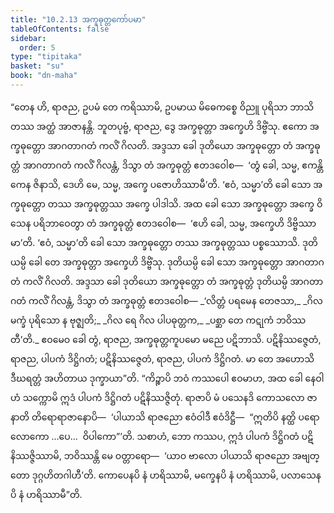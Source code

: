 ```yaml
---
title: "10.2.13 အက္ခဓုတ္တကော်ပမာ"
tableOfContents: false
sidebar:
  order: 5
type: "tipitaka"
basket: "su"
book: "dn-maha"
---
```



<DynamicBreadcrumb />

<Division number="434" book="dn-maha">

<Paragraph number="1129" book="dn-maha">
“တေန ဟိ, ရာဇည, ဥပမံ တေ ကရိဿာမိ, ဥပမာယ မိဓေကစ္စေ ဝိညူ ပုရိသာ ဘာသိတဿ အတ္ထံ အာဇာနန္တိ. ဘူတပုဗ္ဗံ, ရာဇည, ဒွေ အက္ခဓုတ္တာ အက္ခေဟိ ဒိဗ္ဗိံသု. ဧကော အက္ခဓုတ္တော အာဂတာဂတံ ကလိံ ဂိလတိ. အဒ္ဒသာ ခေါ ဒုတိယော အက္ခဓုတ္တော တံ အက္ခဓုတ္တံ အာဂတာဂတံ ကလိံ ဂိလန္တံ, ဒိသွာ တံ အက္ခဓုတ္တံ ဧတဒဝေါစ—  ‘တွံ ခေါ, သမ္မ, ဧကန္တိကေန ဇိနာသိ, ဒေဟိ မေ, သမ္မ, အက္ခေ ပဇောဟိဿာမီ’တိ. ‘ဧဝံ, သမ္မာ’တိ ခေါ သော အက္ခဓုတ္တော တဿ အက္ခဓုတ္တဿ အက္ခေ ပါဒါသိ. အထ ခေါ သော အက္ခဓုတ္တော အက္ခေ ဝိသေန ပရိဘာဝေတွာ တံ အက္ခဓုတ္တံ ဧတဒဝေါစ—  ‘ဧဟိ ခေါ, သမ္မ, အက္ခေဟိ ဒိဗ္ဗိဿာမာ’တိ. ‘ဧဝံ, သမ္မာ’တိ ခေါ သော အက္ခဓုတ္တော တဿ အက္ခဓုတ္တဿ ပစ္စဿောသိ. ဒုတိယမ္ပိ ခေါ တေ အက္ခဓုတ္တာ အက္ခေဟိ ဒိဗ္ဗိံသု. ဒုတိယမ္ပိ ခေါ သော အက္ခဓုတ္တော အာဂတာဂတံ ကလိံ ဂိလတိ. အဒ္ဒသာ ခေါ ဒုတိယော အက္ခဓုတ္တော တံ အက္ခဓုတ္တံ ဒုတိယမ္ပိ အာဂတာဂတံ ကလိံ ဂိလန္တံ, ဒိသွာ တံ အက္ခဓုတ္တံ ဧတဒဝေါစ—
</Paragraph>

<Paragraph number="1130" type="verses" book="dn-maha">
_‘လိတ္တံ ပရမေန တေဇသာ,_  
_ဂိလမက္ခံ ပုရိသော န ဗုဇ္ဈတိ;_  
_ဂိလ ရေ ဂိလ ပါပဓုတ္တက,_  
_ပစ္ဆာ တေ ကဋုကံ ဘဝိဿတီ’တိ._  

</Paragraph>

<Paragraph number="1131" book="dn-maha">
ဧဝမေဝ ခေါ တွံ, ရာဇည, အက္ခဓုတ္တကူပမော မညေ ပဋိဘာသိ. ပဋိနိဿဇ္ဇေတံ, ရာဇည, ပါပကံ ဒိဋ္ဌိဂတံ; ပဋိနိဿဇ္ဇေတံ, ရာဇည, ပါပကံ ဒိဋ္ဌိဂတံ. မာ တေ အဟောသိ ဒီဃရတ္တံ အဟိတာယ ဒုက္ခာယာ”တိ.
</Paragraph>

</Division>
<Division number="435" book="dn-maha">

<Paragraph number="1132" book="dn-maha">
“ကိဉ္စာပိ ဘဝံ ကဿပေါ ဧဝမာဟ, အထ ခေါ နေဝါဟံ သက္ကောမိ ဣဒံ ပါပကံ ဒိဋ္ဌိဂတံ ပဋိနိဿဇ္ဇိတုံ. ရာဇာပိ မံ ပသေနဒိ ကောသလော ဇာနာတိ တိရောရာဇာနောပိ—  ‘ပါယာသိ ရာဇညော ဧဝံဝါဒီ ဧဝံဒိဋ္ဌီ—  “ဣတိပိ နတ္ထိ ပရော လောကော …ပေ…  ဝိပါကော”’တိ. သစာဟံ, ဘော ကဿပ, ဣဒံ ပါပကံ ဒိဋ္ဌိဂတံ ပဋိနိဿဇ္ဇိဿာမိ, ဘဝိဿန္တိ မေ ဝတ္တာရော—  ‘ယာဝ ဗာလော ပါယာသိ ရာဇညော အဗျတ္တော ဒုဂ္ဂဟိတဂါဟီ’တိ. ကောပေနပိ နံ ဟရိဿာမိ, မက္ခေနပိ နံ ဟရိဿာမိ, ပလာသေနပိ နံ ဟရိဿာမီ”တိ.
</Paragraph>
</Division>